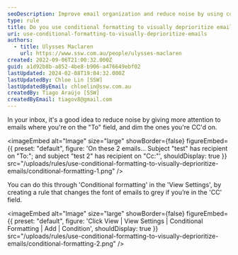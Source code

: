 ```yaml
---
seoDescription: Improve email organization and reduce noise by using conditional formatting to visually deprioritize emails where you're only CC'd.
type: rule
title: Do you use conditional formatting to visually deprioritize emails you're CC'd on?
uri: use-conditional-formatting-to-visually-deprioritize-emails
authors:
  - title: Ulysses Maclaren
    url: https://www.ssw.com.au/people/ulysses-maclaren
created: 2022-09-06T21:00:32.000Z
guid: a1d92b8b-a852-4be8-b906-a476649ebf02
lastUpdated: 2024-02-08T19:04:32.000Z
lastUpdatedBy: Chloe Lin [SSW]
lastUpdatedByEmail: chloelin@ssw.com.au
createdBy: Tiago Araújo [SSW]
createdByEmail: tiagov8@gmail.com
---
```


In your inbox, it's a good idea to reduce noise by giving more attention to emails where you're on the "To" field, and dim the ones you're CC'd on.

<imageEmbed
  alt="Image"
  size="large"
  showBorder={false}
  figureEmbed={{
    preset: "default",
    figure: 'On these 2 emails... Subject "test" has recipient on "To:"; and subject "test 2" has recipient on "Cc:"',
    shouldDisplay: true
  }}
  src="/uploads/rules/use-conditional-formatting-to-visually-deprioritize-emails/conditional-formatting-1.png"
/>

You can do this through 'Conditional formatting' in the 'View Settings', by creating a rule that changes the font of emails to grey if you’re in the 'CC' field.


<imageEmbed
  alt="Image"
  size="large"
  showBorder={false}
  figureEmbed={{
    preset: "default",
    figure: 'Click View | View Settings | Conditional Formatting | Add | Condition',
    shouldDisplay: true
  }}
  src="/uploads/rules/use-conditional-formatting-to-visually-deprioritize-emails/conditional-formatting-2.png"
/>
